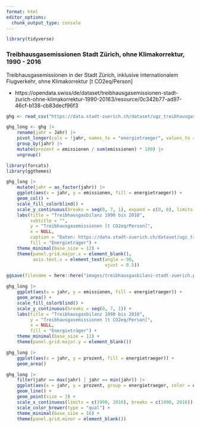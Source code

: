 ```yaml
---
format: html
editor_options: 
  chunk_output_type: console
---
```


```r
library(tidyverse)
```

### Treibhausgasemissionen Stadt Zürich, ohne Klimakorrektur, 1990 - 2016 

Treibhausgasemissionen in der Stadt Zürich, inklusive internationalem Flugverkehr, ohne Klimakorrektur [t CO2eq/Person]

- https://opendata.swiss/de/dataset/treibhausgasemissionen-stadt-zurich-ohne-klimakorrektur-1990-20163/resource/0c342b77-ad97-46cf-b138-cb83decf96f3

```r

ghg <- read_csv("https://data.stadt-zuerich.ch/dataset/ugz_treibhausgasbilanz/download/ugz_treibhausgasbilanz.csv")
```


```r

ghg_long <- ghg |> 
    rename(jahr = Jahr) |> 
    pivot_longer(cols = !jahr, names_to = "energietraeger", values_to = "emissionen")  |> 
    group_by(jahr) |> 
    mutate(prozent = emissionen / sum(emissionen) * 100) |> 
    ungroup()

```

```r

library(forcats)
library(ggthemes)

ghg_long |> 
    mutate(jahr = as_factor(jahr)) |> 
    ggplot(aes(x = jahr, y = emissionen, fill = energietraeger)) +
    geom_col() +
    scale_fill_colorblind() +
    scale_y_continuous(breaks = seq(0, 7, 1), expand = c(0, 0), limits = c(0, 7)) + 
    labs(title = "Treibhausgasbilanz 1990 bis 2018",
         subtitle = "",
         y = "Treibhausgasemissionen [t CO2eq/Person]",
         x = NULL,
         caption = "Daten: https://data.stadt-zuerich.ch/dataset/ugz_treibhausgasbilanz",
         fill = "Energieträger") +
    theme_minimal(base_size = 12) +
    theme(panel.grid.major.x = element_blank(),
          axis.text.x = element_text(angle = 90, 
                                     vjust = 0.5))

ggsave(filename = here::here("images/treibhausgasbilanz-stadt-zuerich.png"))

ghg_long |>   
    ggplot(aes(x = jahr, y = emissionen, fill = energietraeger)) +
    geom_area() +
    scale_fill_colorblind() +
    scale_y_continuous(breaks = seq(0, 7, 1)) + 
    labs(title = "Treibhausgasbilanz 1990 bis 2018",
         y = "Treibhausgasemissionen [t CO2eq/Person]",
         x = NULL,
         fill = "Energieträger") +
    theme_minimal(base_size = 12) +
    theme(panel.grid.major.y = element_blank())

ghg_long |>   
    ggplot(aes(x = jahr, y = prozent, fill = energietraeger)) +
    geom_area() 

ghg_long |> 
    filter(jahr == max(jahr) | jahr == min(jahr)) |> 
    ggplot(aes(x = jahr, y = prozent, group = energietraeger, color = energietraeger)) +
    geom_line() +
    geom_point(size = 3) +
    scale_x_continuous(limits = c(1990, 2016), breaks = c(1990, 2016)) +
    scale_color_brewer(type = "qual") +
    theme_minimal(base_size = 16) +
    theme(panel.grid.minor = element_blank())

```

